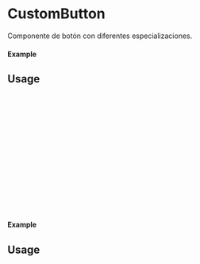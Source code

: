 
 <Meta of={ButtonCustomProps} title="ButtonCustomProps" />

 # CustomButton

 Componente de botón con diferentes especializaciones.

 #### Example

 <Canvas of={CustomButton.Primary} />

 ## Usage

 ```ts
 import {ButtonCustomProps} from 'milibreria';

 function Example(){
  return (
      <ButtonCustomProps
        text: "Button primary",
        txtcolor: 'black',
        bgcolor: 'red',
        disabled: false,
        size: "small",
        onClick: () => alert("Button Primary"),
      />
  );
 };

 export default Example;
 ```

#### Example

 <Canvas of={ButtonCustomProps.Secondary} />

 ## Usage

 ```ts
 import {ButtonCustomProps} from 'milibreria';

 function Example(){
  return (
       <ButtonCustomProps
         text: "Button secondary",
         txtcolor: 'white',
         bgcolor: 'pink',
         disabled: false,
         size: "small",
         onClick: () => alert("Button Secondary"),
       />
   );
  };